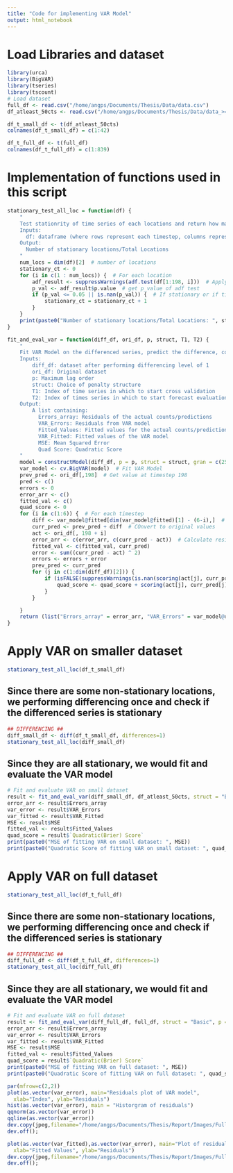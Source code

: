 ```yaml
---
title: "Code for implementing VAR Model"
output: html_notebook
---
```


# Load Libraries and dataset
```r
library(urca)
library(BigVAR)
library(tseries)
library(tscount)
# Load dataset
full_df <- read.csv("/home/angps/Documents/Thesis/Data/data.csv")
df_atleast_50cts <- read.csv("/home/angps/Documents/Thesis/Data/data_>=50cts.csv")

df_t_small_df <- t(df_atleast_50cts)
colnames(df_t_small_df) = c(1:42)

df_t_full_df <- t(full_df)
colnames(df_t_full_df) = c(1:839)
```

# Implementation of functions used in this script
```r
stationary_test_all_loc = function(df) {
    "
    Test stationrity of time series of each locations and return how many locations with stationary time series.
    Inputs:
      df: dataframe (where rows represent each timestep, columns represent individual location)
    Output:
      Number of stationary locations/Total Locations
    "
    num_locs = dim(df)[2]  # number of locations
    stationary_ct <- 0
    for (i in c(1 : num_locs)) {  # For each location
        adf_result <- suppressWarnings(adf.test(df[1:198, i]))  # Apply adf test first 198 values as training set has 198 values
        p_val <- adf_result$p.value  # get p_value of adf test
        if (p_val <= 0.05 || is.nan(p_val)) {  # If stationary or if time series is all 0
            stationary_ct = stationary_ct + 1
        }
    }
    print(paste0("Number of stationary locations/Total Locations: ", stationary_ct, " / " , num_locs))
}

fit_and_eval_var = function(diff_df, ori_df, p, struct, T1, T2) {
    "
    Fit VAR Model on the differenced series, predict the difference, convert it to original counts and evaluate MSE
    Inputs: 
        diff_df: dataset after performing differencing level of 1
        ori_df: Original dataset
        p: Maximum lag order
        struct: Choice of penalty structure
        T1: Index of time series in which to start cross validation
        T2: Index of times series in which to start forecast evaluation
    Output:
        A list containing:
          Errors_array: Residuals of the actual counts/predictions
          VAR_Errors: Residuals from VAR model
          Fitted_Values: Fitted values for the actual counts/predictions
          VAR_Fitted: Fitted values of the VAR model
          MSE: Mean Squared Error
          Quad Score: Quadratic Score
    "
    model = constructModel(diff_df, p = p, struct = struct, gran = c(25,10), T1 = T1, T2 = T2)
    var_model <- cv.BigVAR(model)  # Fit VAR Model
    prev_pred <- ori_df[,198]  # Get value at timestep 198 
    pred <- c()
    errors <- 0
    error_arr <- c()
    fitted_val <- c()
    quad_score <- 0
    for (i in c(1:6)) {  # For each timestep
        diff <- var_model@fitted[dim(var_model@fitted)[1] - (6-i),]  # Get predicted difference
        curr_pred <- prev_pred + diff  # COnvert to original values
        act <- ori_df[, 198 + i]
        error_arr <- c(error_arr, c(curr_pred - act))  # Calculate residuals
        fitted_val <- c(fitted_val, curr_pred)
        error <- sum((curr_pred - act) ^ 2)
        errors <- errors + error
        prev_pred <- curr_pred
        for (j in c(1:dim(diff_df)[2])) {
            if (isFALSE(suppressWarnings(is.nan(scoring(act[j], curr_pred[j], distr=c("poisson"))['quadratic'])))) {
                quad_score <- quad_score + scoring(act[j], curr_pred[j], distr=c("poisson"))['quadratic']
            }
        }

    }
    return (list("Errors_array" = error_arr, "VAR_Errors" = var_model@resids, "Fitted_Values" = fitted_val, "VAR_Fitted" = var_model@fitted, "MSE" = errors/6, 'Quadratic(Brier) Score' = quad_score/6))
}

```

# Apply VAR on smaller dataset 

```r
stationary_test_all_loc(df_t_small_df)
```

## Since there are some non-stationary locations, we performing differencing once and check if the differenced series is stationary
```r
## DIFFERENCING ##
diff_small_df <- diff(df_t_small_df, differences=1)
stationary_test_all_loc(diff_small_df)
```

## Since they are all stationary, we would fit and evaluate the VAR model
```r
# Fit and evaluate VAR on small dataset
result <- fit_and_eval_var(diff_small_df, df_atleast_50cts, struct = "Basic", p = 12, T1 = 156, T2 = 198)
error_arr <- result$Errors_array
var_error <- result$VAR_Errors
var_fitted <- result$VAR_Fitted
MSE <- result$MSE
fitted_val <- result$Fitted_Values
quad_score = result$`Quadratic(Brier) Score`
print(paste0("MSE of fitting VAR on small dataset: ", MSE))
print(paste0("Quadratic Score of fitting VAR on small dataset: ", quad_score))
```




# Apply VAR on full dataset 

```r
stationary_test_all_loc(df_t_full_df)
```
## Since there are some non-stationary locations, we performing differencing once and check if the differenced series is stationary
```r
## DIFFERENCING ##
diff_full_df <- diff(df_t_full_df, differences=1)
stationary_test_all_loc(diff_full_df)
```
## Since they are all stationary, we would fit and evaluate the VAR model
```r
# Fit and evaluate VAR on full dataset
result <- fit_and_eval_var(diff_full_df, full_df, struct = "Basic", p = 12, T1 = 156, T2 = 198)
error_arr <- result$Errors_array
var_error <- result$VAR_Errors
var_fitted <- result$VAR_Fitted
MSE <- result$MSE
fitted_val <- result$Fitted_Values
quad_score = result$`Quadratic(Brier) Score`
print(paste0("MSE of fitting VAR on full dataset: ", MSE))
print(paste0("Quadratic Score of fitting VAR on full dataset: ", quad_score))
```

```r
par(mfrow=c(2,2))
plot(as.vector(var_error), main="Residuals plot of VAR model", 
  xlab="Index", ylab="Residuals")
hist(as.vector(var_error), main = "Historgram of residuals")
qqnorm(as.vector(var_error))
qqline(as.vector(var_error))
dev.copy(jpeg,filename="/home/angps/Documents/Thesis/Report/Images/Full_VAR_diff_resids.jpg");
dev.off();
```

```r
plot(as.vector(var_fitted),as.vector(var_error), main="Plot of residuals against fitted values", 
  xlab="Fitted Values", ylab="Residuals")
dev.copy(jpeg,filename="/home/angps/Documents/Thesis/Report/Images/Full_VAR_diff_resids_vs_values.jpg");
dev.off();
```


